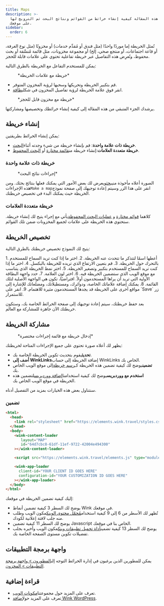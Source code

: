 ```yaml
---
title: Maps
description: >-
  تشرح لك هذه المقالة كيفية إنشاء خرائط من القوائم ونتائج البحث ثم الترويج لها
  على موقعك.
sidebar:
  order: 6
---
```


تُمثل الخريطة إما موردًا واحدًا (مثل فندق أو مُقدِّم خدمات) أو مخزونًا (مثل نوع الغرفة، أو قاعة اجتماعات، أو منتجع صحي، إلخ) أو مجموعة مخزونات، مثل قائمة مُنسَّقة أو بحث محفوظ، وتُعرِض هذه التفاصيل عبر خريطة تفاعلية تحتوي على علامات قابلة للحجز.

يمكن للمستخدم التفاعل مع الخريطة بالطرق التالية:

<figure>
  <CloudinaryImage width="700" height="393" resize="scale" quality="best" alt="خريطة مع علامات" src="academy/map-example" errorImage="noimage_opaque_nyrtl0.png" />

  <figcaption>*خريطة مع علامات الخريطة*</figcaption>
</figure>


* قم بتكبير الخريطة وتحريكها وسحبها لرؤية المخزون المتوفر.
* انقر فوق علامة الخريطة لرؤية تفاصيل المخزون في شكل[بطاقة](/studio/cards).

<figure>
  <CloudinaryImage width="700" height="568" resize="scale" quality="best" alt="خريطة مع بطاقة مفتوحة" src="academy/map-example-card" errorImage="noimage_opaque_nyrtl0.png" />

  <figcaption>*خريطة مع مخزون قابل للحجز*</figcaption>
</figure>


يرشدك الجزء المتبقي من هذه المقالة إلى كيفية إنشاء خرائطك وتخصيصها ومشاركتها.

## إنشاء خريطة

يمكن إنشاء الخرائط بطريقتين:

* **خريطة ذات علامة واحدة**: قم بإنشاء خريطة من شيء وجدته أثناء[البحث](/studio/search).
* **خريطة متعددة العلامات**:إنشاء خريطة من[قائمة مختارة](/studio/curated-lists) أو [البحث المحفوظ](/studio/saved-searches).

### خريطة ذات علامة واحدة

<figure>
  <CloudinaryImage width="350" height="238" resize="scale" quality="best" alt="الإجراءات" src="academy/inventory-actions" errorImage="noimage_opaque_nyrtl0.png" />

  <figcaption>*إجراءات نتائج البحث*</figcaption>
</figure>


الصورة أعلاه مأخوذة من[يبحث](/studio/search)ويعرض لك بعض الأمور التي يمكنك فعلها بنتائج بحثك. ومن هذه الإجراءات`Make a map`انقر على هذا الزر وسيتم إعادة توجيهك إلى صفحة نموذج الخريطة حيث يمكنك البدء في تخصيص خريطتك.

### خريطة متعددة العلامات

كلاهما [قوائم مختارة](/studio/curated-lists#list-actions) و [عمليات البحث المحفوظة](/studio/saved-searches#list-actions)يأتي مع إجراء يتيح لك إنشاء خريطة. ستحتوي هذه الخريطة على علامات لجميع المخزونات ضمن تلك القوائم.

## تخصيص الخريطة

يتيح لك النموذج تخصيص خريطتك بالطرق التالية:

<Steps>
  1. أعطها اسمًا لتتذكر ما تتحدث عنه الخريطة.
  2. اختر ما إذا كنت تريد السماح للمستخدم بالتحرك حول الخريطة.
  3. قم بتعيين الارتفاع الذي تريده للخريطة بالبكسل.
  4. اختر ما إذا كنت تريد السماح للمستخدم بتكبير وتصغير الخريطة.
  5. اختر نمط الخريطة الذي يتناسب مع موقع الويب الذي ستضمين الخريطة فيه.
  6. اختر لون العلامة.
  7. حدد واجهة البطاقة الأولية التي تريد أن يراها المستخدمون أولاً. افتراضيًا، تكون هي الواجهة الأصلية لتلك القائمة.
  8. يمكنك إضافة علاماتك الخاصة، ودوائرك، ومستطيلاتك، ومضلعاتك للإشارة إلى مواقع أخرى على الخريطة قد يجدها المستخدمون مثيرة للاهتمام.
  9. انقر على `Save` زر للاستمرار.
</Steps>


بعد حفظ خريطتك، سيتم إعادة توجيهك إلى صفحة الخرائط الخاصة بك، وستكون خريطتك الآن جاهزة للمشاركة مع العالم.

## مشاركة الخريطة

<figure>
  <CloudinaryImage width="350" height="946" resize="scale" quality="best" alt="رسم خريطة" src="academy/map" errorImage="noimage_opaque_nyrtl0.png" />

  <figcaption>*إدخال خريطة مع قائمة إجراءات مختصرة*</figcaption>
</figure>


يظهر لك أعلاه صورة تحتوي على جميع الإجراءات المتاحة لخريطتك:

* **تحديث**يقوم بتحديث تكوين الخريطة الخاصة بك.
* **أضف إلى WinkLinks**إضافة الخريطة إلى حساب WinkLinks الخاص بك.
* **تضمين**يوضح لك كيفية تضمين هذه الخريطة كـ[رسم خريطة](/developers/web-components/#content-loader)إلى موقع الويب الخاص بك.
* **استخدم مع ووردبريس**يوضح لك كيفية استخدامنا[إضافة ووردبريس](/developers/wordpress)لتضمين هذه الخريطة في موقع الويب الخاص بك.

سنتناول بعض هذه الخيارات بمزيد من التفصيل أدناه.

### تضمين

```html {3, 6-9, 11, 13-16}
<html>
  <head>
    <link rel="stylesheet" href="https://elements.wink.travel/styles.css"></link>
  </head>
  <body>
    <wink-content-loader
       layout="MAP"
       id="64d7cbc8-61df-11ef-9722-42004e494300"
    ></wink-content-loader>

    <script src="https://elements.wink.travel/elements.js" type="module" defer></script>

    <wink-app-loader
      client-id="YOUR CLIENT ID GOES HERE"
      configuration-id="YOUR CUSTOMIZATION ID GOES HERE"
    ></wink-app-loader>
  </body>
</html>
```

إليك كيفية تضمين الخريطة في موقعك:

* يوضح لك السطر 3 كيفية تضمين أنماط Wink في موقعك.
* تُظهر لك الأسطر من 6 إلى 9 كيفية استخدام[مُحمّل محتوى الوينك](/developers/web-components/#content-loader)مكون الويب وطلب منه جلب لافتة إعلانية لكودك.
* يوضح لك السطر 11 كيفية تضمين Javascript الخاص بنا في موقعك.
* يوضح لك السطر 13 كيفية تضمين[أداة تحميل تطبيقات وينك](/developers/web-components/#application-loader)مكون الويب وأخبره بجلب تفضيلات تكوين مستوى الصفحة الخاصة بك.

## واجهة برمجة التطبيقات

يمكن للمطورين الذين يرغبون في إدارة الخرائط التوجه إلى[المطورون > واجهة برمجة التطبيقات > المخزون](/developers/apis/#inventory-api).

## قراءة إضافية

* تعرف على المزيد حول مجموعتنا[مكونات الويب](/developers/web-components).
* تعرف على المزيد حول[إضافة Wink WordPress](/developers/wordpress).


